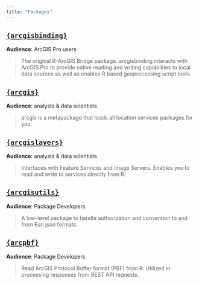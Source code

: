 ```yaml
---
title: "Packages"
---
```



## [`{arcgisbinding}`](https://github.com/R-ArcGIS/r-bridge)

**Audience**: ArcGIS Pro users

> The original R-ArcGIS Bridge package. arcgisbinding interacts with ArcGIS Pro
    to provide native reading and writing capabilities to local data sources as 
    well as enables R based geoprocessing script tools. 

##  [`{arcgis}`](https://github.com/R-ArcGIS/arcgis)

**Audience**: analysts & data scientists

> arcgis is a metapackage that loads all location services packages for you.

##  [`{arcgislayers}`](https://github.com/R-ArcGIS/arcgislayers)

**Audience**: analysts & data scientists

> Interfaces with Feature Services and Image Servers. Enables you to read and 
    write to services directly from R. 
    
## [`{arcgisutils}`](https://github.com/R-ArcGIS/arcgisutils)

**Audience**: Package Developers

> A low-level package to handle authorization and conversion to and from Esri json formats.

## [`{arcpbf}`](https://github.com/JosiahParry/arcpbf)

**Audience**: Package Developers 

> Read ArcGIS Protocol Buffer format (PBF) from R. Utilized in processing responses from REST API requests.
  